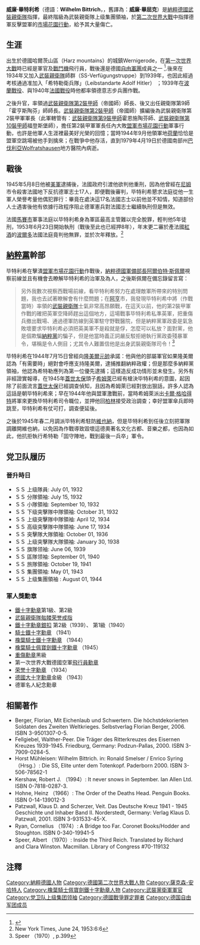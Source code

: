 {{Infobox Military Person
|name=威廉·畢特利希
|lived=1894年2月26日 - 1979年4月19日
|image=[[File:Bundesarchiv_Bild_Wilhelm_Bittrich.jpg|250px]]
|caption=威廉·畢特利希
|placeofbirth=[[Wernigerode|Wernigerode]]
|placeofdeath=[[Wolfratshausen|Wolfratshausen]]
|nickname=威力（Willi）
|allegiance=[[德國|德國]]
|serviceyears=1914-1945
|rank=[[武裝親衛隊|武裝親衛隊]] 上级集團領袖（Obergruppenführer）
|commands=
|unit=
|battles=[[第一次世界大戰|第一次世界大戰]]<br>[[第二次世界大戰|第二次世界大戰]]
|awards=[[鐵十字勳章|橡葉騎士佩寶劍鐵十字勳章]]
|laterwork=}}

'''威廉·畢特利希'''（德語：'''Wilhelm Bittrich'''，{{bd|1894年|2月26日|1979年|4月19日|catIdx=B}}，舊譯為：'''威廉·畢屈克'''）是[[納粹德國|納粹德國]][[武裝親衛隊|武裝親衛隊]]指揮，最終階級為武裝親衛隊上级集團領袖，於[[第二次世界大戰|第二次世界大戰]]中指揮德軍反擊盟軍的[[市場花園行動|市場花園行動]]，給予其大量傷亡。

==生涯==
出生於德國哈爾茨山區（Harz mountains）的城鎮Wernigerode，在[[第一次世界大戰|第一次世界大戰]]時已經是軍官及[[戰鬥機|戰鬥機]]飛行員，戰後還是德國[[自由軍團|自由軍團]]成員之一 <ref>{{Cite web |url=http://forum.axishistory.com/viewtopic.php?p=1120964#1120964 |title=存档副本 |access-date=2008-02-15 |archive-date=2019-06-13 |archive-url=https://web.archive.org/web/20190613225017/https://forum.axishistory.com/viewtopic.php?p=1120964#1120964 |dead-url=no }}</ref>.後來在1934年又加入[[武裝親衛隊|武裝親衛隊]]師群（SS-Verfügungstruppe）到1939年，也因此經過考核通過准加入「希特勒衛兵隊」（Leibstandarte Adolf Hitler） ；1939年在[[波蘭戰役|波蘭戰役]]、與1940年[[法國戰役|法國戰役]]時他都率領德意志步兵團作戰。 

之後升官，率領過[[武裝親衛隊第2裝甲師|武裝親衛隊第2裝甲師]]（帝國師）師長、後又出任親衛隊第9師「霍亨斯陶芬」師師長。[[武裝親衛隊第2裝甲師|武裝親衛隊第2裝甲師]]（帝國師）擴編後為武裝親衛隊第2裝甲軍軍長（此軍轄管有：[[武裝親衛隊第9裝甲師|武裝親衛隊第9裝甲師]]霍恩施陶芬師、[[武裝親衛隊第10裝甲師|武裝親衛隊第10裝甲師]]福登斯堡師），擔任第2裝甲軍軍長任內大敗[[盟軍|盟軍]][[市場花園行動|市場花園行動]]軍事行動，也許是他軍人生涯裡最美好光榮的回憶；當時1944年9月他領軍地[[荷蘭|荷蘭]]恰恰是盟軍空跳場被他手到擒來；在戰爭中他存活，直到1979年4月19日於德國南部州[[巴伐利亞|巴伐利亞]]Wolfratshausen地方醫院內病逝。

==戰後==
1945年5月8日他被[[美軍|美軍]]逮捕後，法國政府引渡他欲判他重刑，因為他曾經在[[尼姆|尼姆]]市令殺害法國地下反抗德軍志士17人，即便戰後審判，毕特利希懇求法庭從他一生軍人榮譽考量他偶犯罪行：畢竟在處決這17名法國志士以前他並不知情，知道部份人士遇害後他有依據行政程序阻止德軍憲兵對法國志士繼續執刑但是無效。 

法國[[馬賽市|馬賽市]]軍事法庭以毕特利希身為軍區最高主管難以完全脫罪，輕判他5年徒刑，1953年6月23日開始執刑（戰後至此也已經押8年），年末更二審於產法國[[紅酒|紅酒]]的[[波爾多|波爾多]]法國法庭竟判他無罪，並於次年釋放。<ref>New York Times, June 24, 1953:6:6</ref>

==[[納粹黨|納粹黨]]幹部==
毕特利希在擊潰[[盟軍|盟軍]][[市場花園行動|市場花園行動]]作戰後，[[納粹德國|納粹德國]][[軍備部長|軍備部長]][[阿爾伯特·斯佩爾|阿爾伯特·斯佩爾]]視察前線並且有機會去瞭解毕特利希的治軍及為人，之後斯佩爾在備忘錄留言寫：  <blockquote>另外我數次視察西戰場前線，看毕特利希努力在處理敵軍所帶來的特別問題，我也去試著瞭解會有什麼問題；在[[阿亨|阿亨]]市，我發現毕特利希中將（作戰當時）率領的[[武裝親衛隊|武裝親衛隊]]士氣非常高昂願戰，在這天以前，他的第2裝甲軍作戰的確把英軍空降師趕出這個地方，這場戰事毕特利希私準英軍，把重傷兵撤出戰場、通過德軍防線到英軍駐守野戰醫院，但是納粹黨軍政委是氣急敗壞要求毕特利希必須把英美軍不是殺就是俘，怎麼可以私放？面對黨，他是個欺騙[[納粹黨|納粹黨]]的騙子，但是他當時義正詞嚴反駁拒絕執行黨政委殘暴軍令，堪稱是令人側目；尤其令人難置信他是出身武裝親衛隊司令！<ref>Speer （1970）,
p.399</ref></blockquote>

毕特利希在1944年7月15日曾經向[[隆美爾|隆美爾]][[元帥|元帥]]承諾：他與他的部屬軍官如果隆美爾認為「有需要時」絕對會呼應支持隆美爾，逮捕推翻納粹政權；但是那麼多納粹黨領袖，他認為希特勒應列為第一位優先逮捕；這樣造反成功情形並未發生。另外有非經證實報導，在1945年[[蓋世太保|蓋世太保]]頭子[[希姆萊|希姆萊]]已經有槍決毕特利希的意圖，起因除了前面流言[[蓋世太保|蓋世太保]]已經調查偵知，且因為希姆萊已經對放出狠話，許多人認為這話是朝毕特利希來；早在1944年他與盟軍激戰前，當時希姆萊派出[[卡爾·格哈得特|卡爾·格哈得特]]將軍來更換毕特利希司令職位，並押他回[[柏林|柏林]]接受政治調查；幸好盟軍傘兵即時跳至，毕特利希有仗可打，調查便延後。 

之後於1945年春二月調派毕特利希駐防[[維也納|維也納]]，但是毕特利希到任後立刻把軍隊調離開維也納，以免因為作戰導致毀壞這德奧著名文化古都、音樂之都，也因為如此，他抗拒執行希特勒「固守陣地，戰到最後一兵卒」軍令。

==党卫队履历==

===晉升時日===

* ＳＳ 上级隊員: July 01, 1932
* ＳＳ 分隊領袖: July 15, 1932
* ＳＳ 小隊領袖: September 10, 1932
* ＳＳ 下级突擊隊中隊領袖: October 31, 1932
* ＳＳ 上级突擊隊中隊領袖: April 12, 1934
* ＳＳ 高级突擊隊中隊領袖: June 17, 1934
* ＳＳ 突擊隊大隊領袖: October 01, 1936
* ＳＳ 上级突擊隊大隊領袖: January 30, 1938 
* ＳＳ 旗隊领袖: June 06, 1939
* ＳＳ 區隊领袖: September 01, 1940
* ＳＳ 旅隊領袖: October 19, 1941
* ＳＳ 集團領袖: May 01, 1943 
* ＳＳ 上级集團領袖 : August 01, 1944

===軍人獎勳章===
* [[鐵十字勳章|鐵十字勳章]]第1級、第2級
* [[武裝親衛隊骷髅荣誉戒指|武裝親衛隊骷髅荣誉戒指]] 
* [[鐵十字勳章|鐵十字勳章銀扣]] 第2級（1939）、 第1級（1940）
* [[鐵十字勳章|騎士鐵十字勳章]] （1941）
* [[鐵十字勳章|橡葉騎士鐵十字勳章]] （1944）
* [[鐵十字勳章|橡葉騎士佩寶劍鐵十字勳章]] （1945）
* [[重傷勳章|重傷勳章]]黑級 
* 第一次世界大戰德國空軍[[飛行員勳章|飛行員勳章]]
* [[荣誉十字勳章|荣誉十字勳章]] （1934）
* [[德國大十字勳章|德國大十字勳章]]金級 （1943）
* 德軍名人紀念勳章

==相關著作==
<div class="references-small">
* Berger, Florian, Mit Eichenlaub und Schwertern. Die höchstdekorierten Soldaten des Zweiten Weltkrieges. Selbstverlag Florian Berger, 2006. ISBN 3-9501307-0-5.
* Fellgiebel, Walther-Peer. Die Träger des Ritterkreuzes des Eisernen Kreuzes 1939-1945.  Friedburg, Germany: Podzun-Pallas, 2000. ISBN 3-7909-0284-5.
* Horst Mühleisen: Wilhelm Bittrich. in: Ronald Smelser / Enrico Syring （Hrsg.）: Die SS, Elite unter dem Totenkopf. Paderborn 2000. ISBN 3-506-78562-1
* Kershaw, Robert J. （1994）: It never snows in September. Ian Allen Ltd. ISBN 0-7818-0287-3.
* Hohne, Heinz （1966）: The Order of the Deaths Head. Penguin Books. ISBN 0-14-139012-3
* Patzwall, Klaus D. and Scherzer, Veit. Das Deutsche Kreuz 1941 - 1945 Geschichte und Inhaber Band II. Norderstedt, Germany: Verlag Klaus D. Patzwall, 2001. ISBN 3-931533-45-X.
* Ryan, Cornelius （1974）: A Bridge too Far. Coronet Books/Hodder and Stoughton. ISBN 0-340-19941-5
* Speer, Albert （1970）: Inside the Third Reich. Translated by Richard and Clara Winston. Macmillan. Library of Congress #70-119132
</div>

==注釋==
<references />


{{start box}}
{{s-mil}}
{{succession box|
before= SS-Oberstgruppenführer [[保羅·豪塞爾|保羅·豪塞爾]]|
after= SS-Obergruppenführer [[Matthias_Kleinheisterkamp|Matthias Kleinheisterkamp]]|
title=[[武裝親衛隊|武裝親衛隊]]第2坦克師 師長 代號：帝國|
years=10月15日, 1941年 - 12月31日, 1941年
}}
{{succession box|
before= SS-Gruppenführer [[Hermann_Fegelein|Hermann Fegelein]]|
after= SS-Brigadeführer [[Fritz_Freitag|Fritz Freitag]]|
title= Commander of [[8th_SS_Cavalry_Division_Florian_Geyer|8. SS-Kavallerie-Division Florian Geyer]]|
years=8月1日, 1942年 - 2月15日, 1943年
}}
{{succession box|
before= none|
after= SS-Standartenführer [[Thomas_Müller_（officer）|Thomas Müller]]|
title= 武裝親衛隊第9坦克師（Hohenstaufen） 師長|
years=2月15日, 1943年 - 6月29日, 1944年
}}
{{succession box|
before= 武裝親衛隊 最高集團領袖[[保羅·豪塞爾|保羅·豪塞爾]]|
after= 投降於5月8日, 1945年|
title=武裝親衛隊第2裝甲軍團司令|
years=10月7日, 1944年 - 5月8日, 1945年
}}
{{end box}}



{{Authority control}}
{{DEFAULTSORT:Bittrich, Wilhelm}}
[[Category:納粹德國人物|Category:納粹德國人物]]
[[Category:德國第二次世界大戰人物|Category:德國第二次世界大戰人物]]
[[Category:薩克森-安哈特人|Category:薩克森-安哈特人]]
[[Category:橡葉騎士佩寶劍鐵十字勳章人物|Category:橡葉騎士佩寶劍鐵十字勳章人物]]
[[Category:武裝黨衛軍軍官|Category:武裝黨衛軍軍官]]
[[Category:党卫队上级集团领袖|Category:党卫队上级集团领袖]]
[[Category:德國戰爭罪定罪者|Category:德國戰爭罪定罪者]]
[[Category:德国自由军团成员|Category:德国自由军团成员]]
